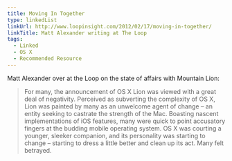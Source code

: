 ```yaml
---
title: Moving In Together
type: linkedList
linkUrl: http://www.loopinsight.com/2012/02/17/moving-in-together/
linkTitle: Matt Alexander writing at The Loop
tags:
  - Linked
  - OS X
  - Recommended Resource
---
```


Matt Alexander over at the Loop on the state of affairs with Mountain Lion:

> For many, the announcement of OS X Lion was viewed with a great deal of negativity. Perceived as subverting the complexity of OS X, Lion was painted by many as an unwelcome agent of change – an entity seeking to castrate the strength of the Mac. Boasting nascent implementations of iOS features, many were quick to point accusatory fingers at the budding mobile operating system. OS X was courting a younger, sleeker companion, and its personality was starting to change – starting to dress a little better and clean up its act. Many felt betrayed.
